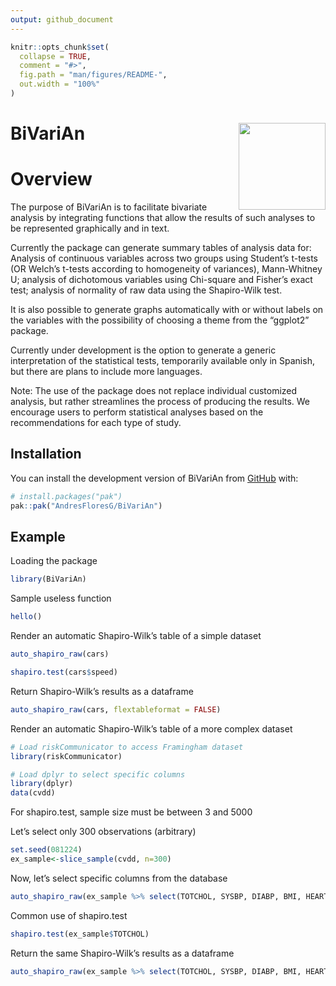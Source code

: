 ```yaml
---
output: github_document
---
```


<!-- README.md is generated from README.Rmd. Please edit that file -->

```r
knitr::opts_chunk$set(
  collapse = TRUE,
  comment = "#>",
  fig.path = "man/figures/README-",
  out.width = "100%"
)
```

# BiVariAn <img src="man/figures/logo.png" align="right" height="139" alt="" />






<!-- badges: start -->
<!-- badges: end -->
# Overview

The purpose of BiVariAn is to facilitate bivariate analysis by integrating functions that allow the results of such analyses to be represented graphically and in text.


Currently the package can generate summary tables of analysis data for: Analysis of continuous variables across two groups using Student's t-tests (OR Welch's t-tests according to homogeneity of variances), Mann-Whitney U; analysis of dichotomous variables using Chi-square and Fisher's exact test; analysis of normality of raw data using the Shapiro-Wilk test.


It is also possible to generate graphs automatically with or without labels on the variables with the possibility of choosing a theme from the “ggplot2” package.


Currently under development is the option to generate a generic interpretation of the statistical tests, temporarily available only in Spanish, but there are plans to include more languages. 



Note: The use of the package does not replace individual customized analysis, but rather streamlines the process of producing the results. We encourage users to perform statistical analyses based on the recommendations for each type of study. 


## Installation

You can install the development version of BiVariAn from [GitHub](https://github.com/) with:

``` r
# install.packages("pak")
pak::pak("AndresFloresG/BiVariAn")
```

## Example


Loading the package

```r
library(BiVariAn)
```

Sample useless function

```r
hello()
```

Render an automatic Shapiro-Wilk's table of a simple dataset

```r
auto_shapiro_raw(cars)

shapiro.test(cars$speed)
```

Return Shapiro-Wilk's results as a dataframe
```r
auto_shapiro_raw(cars, flextableformat = FALSE)
```


Render an automatic Shapiro-Wilk's table of a more complex dataset

```r
# Load riskCommunicator to access Framingham dataset
library(riskCommunicator)
```


```r
# Load dplyr to select specific columns
library(dplyr)
data(cvdd)
```

For shapiro.test, sample size must be between 3 and 5000

Let's select only 300 observations (arbitrary)

```r
set.seed(081224)
ex_sample<-slice_sample(cvdd, n=300)
```

Now, let's select specific columns from the database

```r

auto_shapiro_raw(ex_sample %>% select(TOTCHOL, SYSBP, DIABP, BMI, HEARTRTE))
```

Common use of shapiro.test
```r
shapiro.test(ex_sample$TOTCHOL)
```

Return the same Shapiro-Wilk's results as a dataframe
```r
auto_shapiro_raw(ex_sample %>% select(TOTCHOL, SYSBP, DIABP, BMI, HEARTRTE), flextableformat = FALSE)
```




